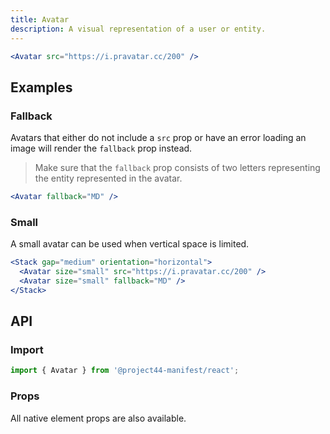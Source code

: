 ```yaml
---
title: Avatar
description: A visual representation of a user or entity.
---
```


```jsx
<Avatar src="https://i.pravatar.cc/200" />
```

## Examples

### Fallback

Avatars that either do not include a `src` prop or have an error loading an image will render the `fallback` prop instead.

> Make sure that the `fallback` prop consists of two letters representing the entity represented in the avatar.

```jsx
<Avatar fallback="MD" />
```

### Small

A small avatar can be used when vertical space is limited.

```jsx
<Stack gap="medium" orientation="horizontal">
  <Avatar size="small" src="https://i.pravatar.cc/200" />
  <Avatar size="small" fallback="MD" />
</Stack>
```

## API

### Import

```js
import { Avatar } from '@project44-manifest/react';
```

### Props

All native element props are also available.

<PropsTable of="Avatar" />
